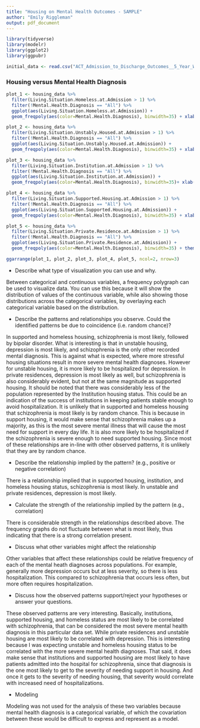 ---
title: "Housing on Mental Health Outcomes - SAMPLE"
author: "Emily Riggleman"
output: pdf_document
---

```{r}
library(tidyverse)
library(modelr)
library(ggplot2)
library(ggpubr)

initial_data <- read.csv("ACT_Admission_to_Discharge_Outcomes__5_Year_Window.csv")
```

### Housing versus Mental Health Diagnosis

```{r}
plot_1 <- housing_data %>%
  filter(Living.Situation.Homeless.at.Admission > 1) %>%
  filter(!Mental.Health.Diagnosis == "All") %>%
  ggplot(aes(Living.Situation.Homeless.at.Admission)) +
  geom_freqpoly(aes(color=Mental.Health.Diagnosis), binwidth=35) + xlab("Homeless at Admission")

plot_2 <- housing_data %>%
  filter(Living.Situation.Unstably.Housed.at.Admission > 1) %>%
  filter(!Mental.Health.Diagnosis == "All") %>%
  ggplot(aes(Living.Situation.Unstably.Housed.at.Admission)) +
  geom_freqpoly(aes(color=Mental.Health.Diagnosis), binwidth=35) + xlab("Unstable Housing at Admission")

plot_3 <- housing_data %>%
  filter(Living.Situation.Institution.at.Admission > 1) %>%
  filter(!Mental.Health.Diagnosis == "All") %>%
  ggplot(aes(Living.Situation.Institution.at.Admission)) +
  geom_freqpoly(aes(color=Mental.Health.Diagnosis), binwidth=35)+ xlab("Institution at Admission")

plot_4 <- housing_data %>%
  filter(Living.Situation.Supported.Housing.at.Admission > 1) %>%
  filter(!Mental.Health.Diagnosis == "All") %>%
  ggplot(aes(Living.Situation.Supported.Housing.at.Admission)) +
  geom_freqpoly(aes(color=Mental.Health.Diagnosis), binwidth=35) + xlab("Supported Housing at Admission")

plot_5 <- housing_data %>%
  filter(Living.Situation.Private.Residence.at.Admission > 1) %>%
  filter(!Mental.Health.Diagnosis == "All") %>%
  ggplot(aes(Living.Situation.Private.Residence.at.Admission)) +
  geom_freqpoly(aes(color=Mental.Health.Diagnosis), binwidth=35) + theme_set(theme_gray(base_size = 10)) + xlab("Private Residence at Admission")

ggarrange(plot_1, plot_2, plot_3, plot_4, plot_5, ncol=2, nrow=3)
```

- Describe what type of visualization you can use and why.

Between categorical and continuous variables, a frequency polygraph can be used to visualize data. You can use this because it will show the distribution of values of the continuous variable, while also showing those distributions across the categorical variables, by overlaying each categorical variable based on the distribution.

- Describe the patterns and relationships you observe. Could the identified patterns be due to coincidence (i.e. random chance)?

In supported and homeless housing, schizophrenia is most likely, followed by bipolar disorder. What is interesting is that in unstable housing, depression is most likely, and schizophrenia is the only other recorded mental diagnosis. This is against what is expected, where more stressful housing situations result in more severe mental health diagnoses. However for unstable housing, it is more likely to be hospitalized for depression. 
In private residences, depression is most likely as well, but schizophrenia is also considerably evident, but not at the same magnitude as supported housing. 
It should be noted that there was considerably less of the population represented by the Institution housing status. This could be an indication of the success of institutions in keeping patients stable enough to avoid hospitalization. 
It is unlikely that in supported and homeless housing that schizophrenia is most likely is by random chance. This is because in support housing, it would make sense that schizophrenia makes up a majority, as this is the most severe mental illness that will cause the most need for support in every day life. It is also more likely to be hospitalized if the schizophrenia is severe enough to need supported housing. Since most of these relationships are in-line with other observed patterns, it is unlikely that they are by random chance.  


- Describe the relationship implied by the pattern? (e.g., positive or negative correlation)

There is a relationship implied that in supported housing, institution, and homeless housing status, schizophrenia is most likely. In unstable and private residences, depression is most likely. 

- Calculate the strength of the relationship implied by the pattern (e.g., correlation) 

There is considerable strength in the relationships described above. The frequency graphs do not fluctuate between what is most likely, thus indicating that there is a strong correlation present.

- Discuss what other variables might affect the relationship

Other variables that affect these relationships could be relative frequency of each of the mental heath diagnoses across populations. For example, generally more depression occurs but at less severity, so there is less hospitalization. This compared to schizophrenia that occurs less often, but more often requires hospitalization. 

- Discuss how the observed patterns support/reject your hypotheses or answer your questions.

These observed patterns are very interesting. Basically, institutions, supported housing, and homeless status are most likely to be correlated with schizophrenia, that can be considered the most severe mental health diagnosis in this particular data set. While private residences and unstable housing are most likely to be correlated with depression. This is interesting because I was expecting unstable and homeless housing status to be correlated with the more severe mental health diagnoses. That said, it does make sense that institutions and supported housing are most likely to have patients admitted into the hospital for schizophrenia, since that diagnosis is the one most likely to get to the severity of needing support in housing. And once it gets to the severity of needing housing, that severity would correlate with increased need of hospitalizations.

- Modeling

Modeling was not used for the analysis of these two variables because mental health diagnosis is a categorical variable, of which the covariation between these would be difficult to express and represent as a model. 